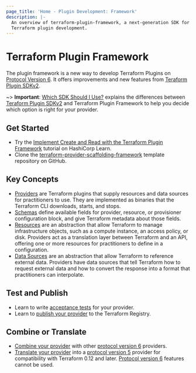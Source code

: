 ```yaml
---
page_title: 'Home - Plugin Development: Framework'
description: |-
  An overview of terraform-plugin-framework, a next-generation SDK for
  Terraform plugin development.
---
```


# Terraform Plugin Framework

The plugin framework is a new way to develop Terraform Plugins on [Protocol Version 6](../how-terraform-works#terraform-plugin-protocol). It offers improvements and new features from [Teraform Plugin SDKv2](/plugin/sdkv2/sdkv2-intro).

~> **Important**: [Which SDK Should I Use?](/plugin/which-sdk) explains the differences between [Teraform Plugin SDKv2](/plugin/sdkv2/sdkv2-intro) and Terraform Plugin Framework to help you decide which option is right for your provider.

## Get Started

- Try the [Implement Create and Read with the Terraform Plugin Framework](https://learn.hashicorp.com/tutorials/terraform/plugin-framework-create?in=terraform/providers) tutorial on HashiCorp Learn.
- Clone the [terraform-provider-scaffolding-framework](https://github.com/hashicorp/terraform-provider-scaffolding-framework) template repository on GitHub.

## Key Concepts

- [Providers](/plugin/framework/providers) are Terraform plugins that supply resources and data sources for practitioners to use. They are implemented as binaries that the Terraform CLI downloads, starts, and stops.
- [Schemas](/plugin/framework/schemas) define available fields for provider, resource, or provisioner configuration block, and give Terraform metadata about those fields.
- [Resources](/plugin/framework/resources) are an abstraction that allow Terraform to manage infrastructure objects, such as a compute instance, an access policy, or disk. Providers act as a translation layer between Terraform and an API, offering one or more resources for practitioners to define in a configuration.
- [Data Sources](/plugin/framework/data-sources) are an abstraction that allow Terraform to reference external data. Providers have data sources that tell Terraform how to request external data and how to convert the response into a format that practitioners can interpolate.

## Test and Publish

- Learn to write [acceptance tests](/plugin/framework/acctests) for your provider.
- Learn to [publish your provider](/registry/providers/publishing) to the Terraform Registry.

## Combine or Translate

* [Combine your provider](../mux/combine-protocol-version-6-providers) with other [protocol version 6](../how-terraform-works#protocol-version-6) providers.
* [Translate your provider](../mux/translate-protovol-version-6-to-5) into a [protocol version 5](../how-terraform-works#protocol-version-5) provider for compatibility with Terraform 0.12 and later. [Protocol version 6](../how-terraform-works#protocol-version-6) features cannot be used.
